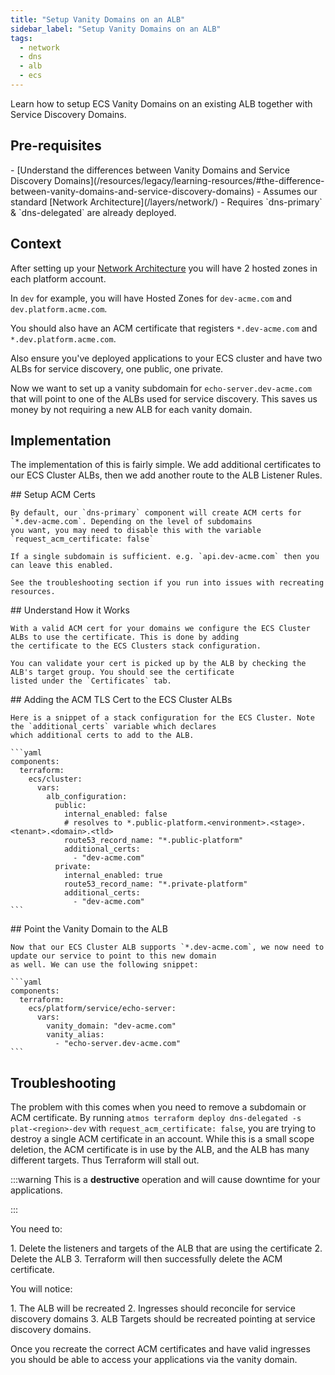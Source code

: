 ```yaml
---
title: "Setup Vanity Domains on an ALB"
sidebar_label: "Setup Vanity Domains on an ALB"
tags:
  - network
  - dns
  - alb
  - ecs
---
```


<Intro>
  Learn how to setup ECS Vanity Domains on an existing ALB together with Service Discovery Domains.
</Intro>

## Pre-requisites

<TaskList>
  - [Understand the differences between Vanity Domains and Service Discovery Domains](/resources/legacy/learning-resources/#the-difference-between-vanity-domains-and-service-discovery-domains)
  - Assumes our standard [Network Architecture](/layers/network/)
  - Requires `dns-primary` & `dns-delegated` are already deployed.
</TaskList>

## Context

After setting up your [Network Architecture](/layers/network) you will have 2 hosted zones in each platform account.

In `dev` for example, you will have Hosted Zones for `dev-acme.com` and `dev.platform.acme.com`.

You should also have an ACM certificate that registers `*.dev-acme.com` and `*.dev.platform.acme.com`.

Also ensure you've deployed applications to your ECS cluster and have two ALBs for service discovery, one public, one
private.

Now we want to set up a vanity subdomain for `echo-server.dev-acme.com` that will point to one of the ALBs used for
service discovery. This saves us money by not requiring a new ALB for each vanity domain.

## Implementation

The implementation of this is fairly simple. We add additional certificates to our ECS Cluster ALBs, then we add another
route to the ALB Listener Rules.

<Steps>
  <Step>
    ## <StepNumber/> Setup ACM Certs

    By default, our `dns-primary` component will create ACM certs for `*.dev-acme.com`. Depending on the level of subdomains
    you want, you may need to disable this with the variable `request_acm_certificate: false`

    If a single subdomain is sufficient. e.g. `api.dev-acme.com` then you can leave this enabled.

    See the troubleshooting section if you run into issues with recreating resources.
  </Step>

  <Step>
    ## <StepNumber/> Understand How it Works

    With a valid ACM cert for your domains we configure the ECS Cluster ALBs to use the certificate. This is done by adding
    the certificate to the ECS Clusters stack configuration.

    You can validate your cert is picked up by the ALB by checking the ALB's target group. You should see the certificate
    listed under the `Certificates` tab.
  </Step>

  <Step>
    ## <StepNumber/> Adding the ACM TLS Cert to the ECS Cluster ALBs

    Here is a snippet of a stack configuration for the ECS Cluster. Note the `additional_certs` variable which declares
    which additional certs to add to the ALB.

    ```yaml
    components:
      terraform:
        ecs/cluster:
          vars:
            alb_configuration:
              public:
                internal_enabled: false
                # resolves to *.public-platform.<environment>.<stage>.<tenant>.<domain>.<tld>
                route53_record_name: "*.public-platform"
                additional_certs:
                  - "dev-acme.com"
              private:
                internal_enabled: true
                route53_record_name: "*.private-platform"
                additional_certs:
                  - "dev-acme.com"
    ```
  </Step>

  <Step>
    ## <StepNumber/> Point the Vanity Domain to the ALB

    Now that our ECS Cluster ALB supports `*.dev-acme.com`, we now need to update our service to point to this new domain
    as well. We can use the following snippet:

    ```yaml
    components:
      terraform:
        ecs/platform/service/echo-server:
          vars:
            vanity_domain: "dev-acme.com"
            vanity_alias:
              - "echo-server.dev-acme.com"
    ```
  </Step>
</Steps>

## Troubleshooting

The problem with this comes when you need to remove a subdomain or ACM certificate. By running
`atmos terraform deploy dns-delegated -s plat-<region>-dev` with `request_acm_certificate: false`, you are trying to
destroy a single ACM certificate in an account. While this is a small scope deletion, the ACM certificate is in use by
the ALB, and the ALB has many different targets. Thus Terraform will stall out.

:::warning This is a **destructive** operation and will cause downtime for your applications.

:::

You need to:

<Steps>
  1. Delete the listeners and targets of the ALB that are using the certificate
  2. Delete the ALB
  3. Terraform will then successfully delete the ACM certificate.
</Steps>

You will notice:

<Steps>
  1. The ALB will be recreated
  2. Ingresses should reconcile for service discovery domains
  3. ALB Targets should be recreated pointing at service discovery domains.
</Steps>

Once you recreate the correct ACM certificates and have valid ingresses you should be able to access your applications
via the vanity domain.
